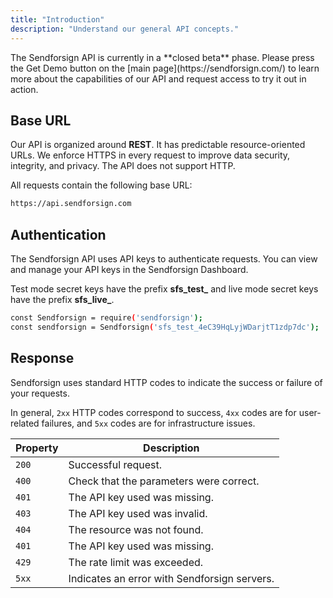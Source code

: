 ```yaml
---
title: "Introduction"
description: "Understand our general API concepts."
---
```

<Note>
The Sendforsign API is currently in a **closed beta** phase. Please press the Get Demo button on the [main page](https://sendforsign.com/) to learn 
more about the capabilities of our API and request access to try it out in action.
</Note>

## Base URL

Our API is organized around **REST**. It has predictable resource-oriented URLs. We enforce HTTPS in every request 
to improve data security, integrity, and privacy. The API does not support HTTP.

All requests contain the following base URL:
```bash
https://api.sendforsign.com
```

## Authentication

The Sendforsign API uses API keys to authenticate requests. 
You can view and manage your API keys in the Sendforsign Dashboard.

Test mode secret keys have the prefix **sfs_test_** and live mode secret keys have 
the prefix **sfs_live_**. 

```bash
const Sendforsign = require('sendforsign');
const sendforsign = Sendforsign('sfs_test_4eC39HqLyjWDarjtT1zdp7dc');
```


## Response 
Sendforsign uses standard HTTP codes to indicate the success or failure of your requests.

In general, `2xx` HTTP codes correspond to success, `4xx` codes are for user-related failures, 
and `5xx` codes are for infrastructure issues.

| Property | Description                           |
| -------- | ------------------------------------- |
| `200`    | Successful request.|
| `400`    | Check that the parameters were correct.|
| `401`    | The API key used was missing.|
| `403`    | The API key used was invalid.|
| `404`    | The resource was not found.|
| `401`    | The API key used was missing.|
| `429`    | The rate limit was exceeded.|
| `5xx`    | Indicates an error with Sendforsign servers.|


